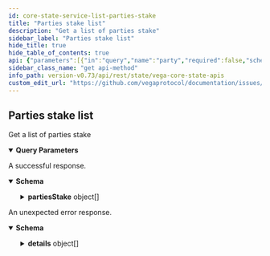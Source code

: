 ```yaml
---
id: core-state-service-list-parties-stake
title: "Parties stake list"
description: "Get a list of parties stake"
sidebar_label: "Parties stake list"
hide_title: true
hide_table_of_contents: true
api: {"parameters":[{"in":"query","name":"party","required":false,"schema":{"type":"string"}}],"responses":{"200":{"content":{"application/json":{"schema":{"properties":{"partiesStake":{"items":{"properties":{"currentStakeAvailable":{"type":"string"},"party":{"type":"string"},"stakeLinkings":{"items":{"properties":{"amount":{"description":"Amount of stake deposited or removed.","type":"string"},"blockHeight":{"description":"Block when the event happened.","format":"uint64","type":"string"},"blockTime":{"description":"Block time.","format":"int64","type":"string"},"ethereumAddress":{"description":"Ethereum address from which the stake link was initiated.","type":"string"},"finalizedAt":{"description":"Time at which the Vega network finalised the state of the event.","format":"int64","type":"string"},"id":{"title":"Internal ID for this staking event","type":"string"},"logIndex":{"description":"Log index.","format":"uint64","type":"string"},"party":{"description":"Party to whom the event is directed at.","type":"string"},"status":{"description":"Status of the event.","default":"STATUS_UNSPECIFIED","enum":["STATUS_UNSPECIFIED","STATUS_PENDING","STATUS_ACCEPTED","STATUS_REJECTED"],"title":"- STATUS_UNSPECIFIED: Default value\n - STATUS_PENDING: Indicates an event waiting for confirmation from the Vega network\n - STATUS_ACCEPTED: Indicates an event accepted by the Vega network\n - STATUS_REJECTED: Indicates an event rejected by the Vega network","type":"string"},"ts":{"description":"Timestamp in Unix nanoseconds of when the event was emitted by Ethereum.","format":"int64","type":"string"},"txHash":{"description":"Hash of the transaction in which the event happened.","type":"string"},"type":{"description":"Stake linking event type.","default":"TYPE_UNSPECIFIED","enum":["TYPE_UNSPECIFIED","TYPE_LINK","TYPE_UNLINK"],"title":"- TYPE_UNSPECIFIED: Default value\n - TYPE_LINK: Indicate of a stake deposit instruction\n - TYPE_UNLINK: Indicate of a stake remove instruction","type":"string"}},"title":"StakeLinking - an event notifying of stake being deposited or removed for a given party\nThese events are emitted for every Staking deposit or removed accepted by the network","type":"object"},"type":"array"}},"type":"object","title":"v1PartyStake"},"type":"array"}},"type":"object","title":"v1ListPartiesStakeResponse"}}},"description":"A successful response."},"default":{"content":{"application/json":{"schema":{"properties":{"code":{"format":"int32","type":"integer"},"details":{"items":{"additionalProperties":{},"properties":{"@type":{"type":"string"}},"type":"object","title":"protobufAny"},"type":"array"},"message":{"type":"string"}},"type":"object","title":"googlerpcStatus"}}},"description":"An unexpected error response."}},"tags":["CoreStateService"],"description":"Get a list of parties stake","operationId":"CoreStateService_ListPartiesStake","method":"get","path":"/parties/stake","servers":[{"url":"https://vega-mainnet-data.commodum.io","description":"vega-mainnet-data.commodum.io"},{"url":"https://vega-data.nodes.guru:3008","description":"vega-data.nodes.guru"},{"url":"https://vega-data.bharvest.io","description":"vega-data.bharvest.io"},{"url":"https://vega.aurora-edge.com","description":"vega.aurora-edge.com"},{"url":"https://darling.network","description":"darling.network"},{"url":"https://graphqlvega.gpvalidator.com","description":"graphqlvega.gpvalidator.com"},{"url":"https://vega-mainnet.anyvalid.com","description":"vega-mainnet.anyvalid.com"},{"url":"https://vega.mainnet.stakingcabin.com:3008","description":"vega.mainnet.stakingcabin.com"}],"info":{"title":"Vega core state APIs","version":"v0.73.4"},"postman":{"name":"Parties stake list","description":{"content":"Get a list of parties stake","type":"text/plain"},"url":{"path":["parties","stake"],"host":["{{baseUrl}}"],"query":[{"disabled":false,"key":"party","value":""}],"variable":[]},"header":[{"key":"Accept","value":"application/json"}],"method":"GET"}}
sidebar_class_name: "get api-method"
info_path: version-v0.73/api/rest/state/vega-core-state-apis
custom_edit_url: "https://github.com/vegaprotocol/documentation/issues/new?labels=documentation&title=[Documentation] Requesting changes to 'Parties stake list' (core-state-service-list-parties-stake)"
---
```



## Parties stake list



Get a list of parties stake

<details style={{"marginBottom":"1rem"}} data-collapsed={false} open={true}><summary style={{}}><strong>Query Parameters</strong></summary><div><ul><ParamsItem className={"paramsItem"} param={{"in":"query","name":"party","required":false,"schema":{"type":"string"}}}></ParamsItem></ul></div></details><div><ApiTabs><TabItem label={"200"} value={"200"}><div>

A successful response.

</div><div><MimeTabs schemaType={"response"}><TabItem label={"application/json"} value={"application/json"}><SchemaTabs><TabItem label={"Schema"} value={"Schema"}><details style={{}} data-collapsed={false} open={true}><summary style={{"textAlign":"left"}}><strong>Schema</strong></summary><div style={{"textAlign":"left","marginLeft":"1rem"}}></div><ul style={{"marginLeft":"1rem"}}><SchemaItem collapsible={true} className={"schemaItem"}><details style={{}}><summary style={{}}><strong>partiesStake</strong><span style={{"opacity":"0.6"}}> object[]</span></summary><div style={{"marginLeft":"1rem"}}><li><div style={{"fontSize":"var(--ifm-code-font-size)","opacity":"0.6","marginLeft":"-.5rem","paddingBottom":".5rem"}}>Array [</div></li><SchemaItem collapsible={false} name={"currentStakeAvailable"} required={false} schemaName={"string"} qualifierMessage={undefined} schema={{"type":"string"}}></SchemaItem><SchemaItem collapsible={false} name={"party"} required={false} schemaName={"string"} qualifierMessage={undefined} schema={{"type":"string"}}></SchemaItem><SchemaItem collapsible={true} className={"schemaItem"}><details style={{}}><summary style={{}}><strong>stakeLinkings</strong><span style={{"opacity":"0.6"}}> object[]</span></summary><div style={{"marginLeft":"1rem"}}><li><div style={{"fontSize":"var(--ifm-code-font-size)","opacity":"0.6","marginLeft":"-.5rem","paddingBottom":".5rem"}}>Array [</div></li><SchemaItem collapsible={false} name={"amount"} required={false} schemaName={"string"} qualifierMessage={undefined} schema={{"description":"Amount of stake deposited or removed.","type":"string"}}></SchemaItem><SchemaItem collapsible={false} name={"blockHeight"} required={false} schemaName={"uint64"} qualifierMessage={undefined} schema={{"description":"Block when the event happened.","format":"uint64","type":"string"}}></SchemaItem><SchemaItem collapsible={false} name={"blockTime"} required={false} schemaName={"int64"} qualifierMessage={undefined} schema={{"description":"Block time.","format":"int64","type":"string"}}></SchemaItem><SchemaItem collapsible={false} name={"ethereumAddress"} required={false} schemaName={"string"} qualifierMessage={undefined} schema={{"description":"Ethereum address from which the stake link was initiated.","type":"string"}}></SchemaItem><SchemaItem collapsible={false} name={"finalizedAt"} required={false} schemaName={"int64"} qualifierMessage={undefined} schema={{"description":"Time at which the Vega network finalised the state of the event.","format":"int64","type":"string"}}></SchemaItem><SchemaItem collapsible={false} name={"id"} required={false} schemaName={"Internal ID for this staking event"} qualifierMessage={undefined} schema={{"title":"Internal ID for this staking event","type":"string"}}></SchemaItem><SchemaItem collapsible={false} name={"logIndex"} required={false} schemaName={"uint64"} qualifierMessage={undefined} schema={{"description":"Log index.","format":"uint64","type":"string"}}></SchemaItem><SchemaItem collapsible={false} name={"party"} required={false} schemaName={"string"} qualifierMessage={undefined} schema={{"description":"Party to whom the event is directed at.","type":"string"}}></SchemaItem><SchemaItem collapsible={false} name={"status"} required={false} schemaName={"- STATUS_UNSPECIFIED: Default value\n - STATUS_PENDING: Indicates an event waiting for confirmation from the Vega network\n - STATUS_ACCEPTED: Indicates an event accepted by the Vega network\n - STATUS_REJECTED: Indicates an event rejected by the Vega network"} qualifierMessage={"**Possible values:** [`STATUS_UNSPECIFIED`, `STATUS_PENDING`, `STATUS_ACCEPTED`, `STATUS_REJECTED`]"} schema={{"description":"Status of the event.","default":"STATUS_UNSPECIFIED","enum":["STATUS_UNSPECIFIED","STATUS_PENDING","STATUS_ACCEPTED","STATUS_REJECTED"],"title":"- STATUS_UNSPECIFIED: Default value\n - STATUS_PENDING: Indicates an event waiting for confirmation from the Vega network\n - STATUS_ACCEPTED: Indicates an event accepted by the Vega network\n - STATUS_REJECTED: Indicates an event rejected by the Vega network","type":"string"}}></SchemaItem><SchemaItem collapsible={false} name={"ts"} required={false} schemaName={"int64"} qualifierMessage={undefined} schema={{"description":"Timestamp in Unix nanoseconds of when the event was emitted by Ethereum.","format":"int64","type":"string"}}></SchemaItem><SchemaItem collapsible={false} name={"txHash"} required={false} schemaName={"string"} qualifierMessage={undefined} schema={{"description":"Hash of the transaction in which the event happened.","type":"string"}}></SchemaItem><SchemaItem collapsible={false} name={"type"} required={false} schemaName={"- TYPE_UNSPECIFIED: Default value\n - TYPE_LINK: Indicate of a stake deposit instruction\n - TYPE_UNLINK: Indicate of a stake remove instruction"} qualifierMessage={"**Possible values:** [`TYPE_UNSPECIFIED`, `TYPE_LINK`, `TYPE_UNLINK`]"} schema={{"description":"Stake linking event type.","default":"TYPE_UNSPECIFIED","enum":["TYPE_UNSPECIFIED","TYPE_LINK","TYPE_UNLINK"],"title":"- TYPE_UNSPECIFIED: Default value\n - TYPE_LINK: Indicate of a stake deposit instruction\n - TYPE_UNLINK: Indicate of a stake remove instruction","type":"string"}}></SchemaItem><li><div style={{"fontSize":"var(--ifm-code-font-size)","opacity":"0.6","marginLeft":"-.5rem"}}>]</div></li></div></details></SchemaItem><li><div style={{"fontSize":"var(--ifm-code-font-size)","opacity":"0.6","marginLeft":"-.5rem"}}>]</div></li></div></details></SchemaItem></ul></details></TabItem><TabItem label={"Example (from schema)"} value={"Example (from schema)"}><ResponseSamples responseExample={"{\n  \"partiesStake\": [\n    {\n      \"currentStakeAvailable\": \"string\",\n      \"party\": \"string\",\n      \"stakeLinkings\": [\n        {\n          \"amount\": \"string\",\n          \"blockHeight\": \"string\",\n          \"blockTime\": \"string\",\n          \"ethereumAddress\": \"string\",\n          \"finalizedAt\": \"string\",\n          \"id\": \"string\",\n          \"logIndex\": \"string\",\n          \"party\": \"string\",\n          \"status\": \"STATUS_UNSPECIFIED\",\n          \"ts\": \"string\",\n          \"txHash\": \"string\",\n          \"type\": \"TYPE_UNSPECIFIED\"\n        }\n      ]\n    }\n  ]\n}"} language={"json"}></ResponseSamples></TabItem></SchemaTabs></TabItem></MimeTabs></div></TabItem><TabItem label={"default"} value={"default"}><div>

An unexpected error response.

</div><div><MimeTabs schemaType={"response"}><TabItem label={"application/json"} value={"application/json"}><SchemaTabs><TabItem label={"Schema"} value={"Schema"}><details style={{}} data-collapsed={false} open={true}><summary style={{"textAlign":"left"}}><strong>Schema</strong></summary><div style={{"textAlign":"left","marginLeft":"1rem"}}></div><ul style={{"marginLeft":"1rem"}}><SchemaItem collapsible={false} name={"code"} required={false} schemaName={"int32"} qualifierMessage={undefined} schema={{"format":"int32","type":"integer"}}></SchemaItem><SchemaItem collapsible={true} className={"schemaItem"}><details style={{}}><summary style={{}}><strong>details</strong><span style={{"opacity":"0.6"}}> object[]</span></summary><div style={{"marginLeft":"1rem"}}><li><div style={{"fontSize":"var(--ifm-code-font-size)","opacity":"0.6","marginLeft":"-.5rem","paddingBottom":".5rem"}}>Array [</div></li><SchemaItem collapsible={false} name={"@type"} required={false} schemaName={"string"} qualifierMessage={undefined} schema={{"type":"string"}}></SchemaItem><li><div style={{"fontSize":"var(--ifm-code-font-size)","opacity":"0.6","marginLeft":"-.5rem"}}>]</div></li></div></details></SchemaItem><SchemaItem collapsible={false} name={"message"} required={false} schemaName={"string"} qualifierMessage={undefined} schema={{"type":"string"}}></SchemaItem></ul></details></TabItem><TabItem label={"Example (from schema)"} value={"Example (from schema)"}><ResponseSamples responseExample={"{\n  \"code\": 0,\n  \"details\": [\n    {\n      \"@type\": \"string\"\n    }\n  ],\n  \"message\": \"string\"\n}"} language={"json"}></ResponseSamples></TabItem></SchemaTabs></TabItem></MimeTabs></div></TabItem></ApiTabs></div>
